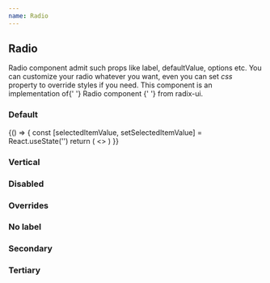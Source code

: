 ```yaml
---
name: Radio
---
```



<div />
<div>
  <H2 font="secondary">Radio</H2>
</div>

<Paragraph4>
  Radio component admit such props like label, defaultValue, options etc. You
  can customize your radio whatever you want, even you can set <i>css </i>
  property to override styles if you need.
</Paragraph4>

<Paragraph4>
  This component is an implementation of{' '}
  <Link
    href="https://www.radix-ui.com/docs/primitives/components/radio-group"
    target="_blank"
    rel="noopener noreferrer"
  >
    Radio component
  </Link>{' '}
  from radix-ui.
</Paragraph4>

<div>
  <H3 font="secondary">Default</H3>
</div>

<Playground>
  {() => {
    const [selectedItemValue, setSelectedItemValue] = React.useState('')
    return (
      <>
        <RadioGroup>
          <Radio
            value="default"
            id="def"
            label="default"
            selectedItemValue={selectedItemValue}
            onChange={setSelectedItemValue}
          />
          <Radio
            value="next"
            id="next"
            label="next"
            selectedItemValue={selectedItemValue}
            onChange={setSelectedItemValue}
          />
        </RadioGroup>
      </>
    )
  }}
</Playground>

<div>
  <H3 font="secondary">Vertical</H3>
</div>

<Playground>
  <div style={styles}>
    <RadioGroup direction="vertical">
      <Radio value="default" id="def9" label="default" />
      <Radio value="next" id="next9" label="next" />
    </RadioGroup>
  </div>
</Playground>

<div>
  <H3 font="secondary">Disabled</H3>
</div>

<Playground>
  <div style={styles}>
    <RadioGroup>
      <Radio value="default" id="def1" label="default" disabled />
      <Radio value="next" id="next1" label="next" />
    </RadioGroup>
  </div>
</Playground>

<div>
  <H3 font="secondary">Overrides</H3>
</div>

<Playground>
  <div style={styles}>
    <RadioGroup>
      <Radio
        value="default"
        id="def2"
        label="default"
        indicatorProps={{
          css: {
            backgroundColor: 'red',
          },
        }}
      />
      <Radio value="next" id="next2" label="next" />
    </RadioGroup>
  </div>
</Playground>

<div>
  <H3 font="secondary">No label</H3>
</div>

<Playground>
  <div style={styles}>
    <RadioGroup>
      <Radio value="default" id="def3" />
      <Radio value="next" id="next3" />
    </RadioGroup>
  </div>
</Playground>

<div>
  <H3 font="secondary">Secondary</H3>
</div>

<Playground>
  <div style={styles}>
    <RadioGroup>
      <Radio value="default" id="def3" kind="secondary" />
      <Radio value="next" id="next3" kind="secondary" />
    </RadioGroup>
  </div>
</Playground>

<div>
  <H3 font="secondary">Tertiary</H3>
</div>

<Playground>
  <div style={styles}>
    <RadioGroup>
      <Radio value="default" id="def4" kind="tertiary" />
      <Radio value="next" id="next4" kind="tertiary" />
    </RadioGroup>
  </div>
</Playground>
